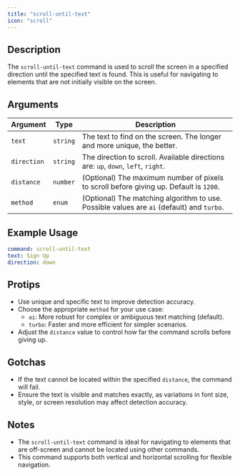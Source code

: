 ```yaml
---
title: "scroll-until-text"
icon: "scroll"
---
```


## Description
The `scroll-until-text` command is used to scroll the screen in a specified direction until the specified text is found. This is useful for navigating to elements that are not initially visible on the screen.

## Arguments
| Argument    | Type     | Description                                                                 |
|-------------|----------|-----------------------------------------------------------------------------|
| `text`      | `string` | The text to find on the screen. The longer and more unique, the better.     |
| `direction` | `string` | The direction to scroll. Available directions are: `up`, `down`, `left`, `right`. |
| `distance`  | `number` | (Optional) The maximum number of pixels to scroll before giving up. Default is `1200`. |
| `method`    | `enum`   | (Optional) The matching algorithm to use. Possible values are `ai` (default) and `turbo`. |

## Example Usage
```yaml
command: scroll-until-text
text: Sign Up
direction: down
```

## Protips
- Use unique and specific text to improve detection accuracy.
- Choose the appropriate `method` for your use case:
  - `ai`: More robust for complex or ambiguous text matching (default).
  - `turbo`: Faster and more efficient for simpler scenarios.
- Adjust the `distance` value to control how far the command scrolls before giving up.

## Gotchas
- If the text cannot be located within the specified `distance`, the command will fail.
- Ensure the text is visible and matches exactly, as variations in font size, style, or screen resolution may affect detection accuracy.

## Notes
- The `scroll-until-text` command is ideal for navigating to elements that are off-screen and cannot be located using other commands.
- This command supports both vertical and horizontal scrolling for flexible navigation.

